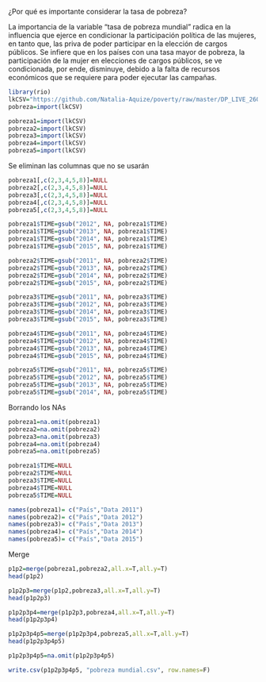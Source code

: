 ¿Por qué es importante considerar la tasa de pobreza?

La importancia de la variable “tasa de pobreza mundial” radica en la influencia que ejerce en condicionar la participación política de las mujeres, en tanto que, las priva de poder participar en la elección de cargos públicos. Se infiere que en los países con una tasa mayor de pobreza, la participación de la mujer en elecciones  de cargos públicos, se ve condicionada, por ende, disminuye,  debido a la falta de recursos económicos que se requiere para poder ejecutar las campañas.

```r
library(rio)
lkCSV="https://github.com/Natalia-Aquize/poverty/raw/master/DP_LIVE_26092020233557523.csv"
pobreza=import(lkCSV)

pobreza1=import(lkCSV)
pobreza2=import(lkCSV)
pobreza3=import(lkCSV)
pobreza4=import(lkCSV)
pobreza5=import(lkCSV)
```
Se eliminan las columnas que no se usarán
```r
pobreza1[,c(2,3,4,5,8)]=NULL
pobreza2[,c(2,3,4,5,8)]=NULL
pobreza3[,c(2,3,4,5,8)]=NULL
pobreza4[,c(2,3,4,5,8)]=NULL
pobreza5[,c(2,3,4,5,8)]=NULL

```

```r

pobreza1$TIME=gsub("2012", NA, pobreza1$TIME)
pobreza1$TIME=gsub("2013", NA, pobreza1$TIME)
pobreza1$TIME=gsub("2014", NA, pobreza1$TIME)
pobreza1$TIME=gsub("2015", NA, pobreza1$TIME)

```

```r
pobreza2$TIME=gsub("2011", NA, pobreza2$TIME)
pobreza2$TIME=gsub("2013", NA, pobreza2$TIME)
pobreza2$TIME=gsub("2014", NA, pobreza2$TIME)
pobreza2$TIME=gsub("2015", NA, pobreza2$TIME)
```

```r
pobreza3$TIME=gsub("2011", NA, pobreza3$TIME)
pobreza3$TIME=gsub("2012", NA, pobreza3$TIME)
pobreza3$TIME=gsub("2014", NA, pobreza3$TIME)
pobreza3$TIME=gsub("2015", NA, pobreza3$TIME)
```

```r
pobreza4$TIME=gsub("2011", NA, pobreza4$TIME)
pobreza4$TIME=gsub("2012", NA, pobreza4$TIME)
pobreza4$TIME=gsub("2013", NA, pobreza4$TIME)
pobreza4$TIME=gsub("2015", NA, pobreza4$TIME)
```



```r
pobreza5$TIME=gsub("2011", NA, pobreza5$TIME)
pobreza5$TIME=gsub("2012", NA, pobreza5$TIME)
pobreza5$TIME=gsub("2013", NA, pobreza5$TIME)
pobreza5$TIME=gsub("2014", NA, pobreza5$TIME)
```

Borrando los NAs
```r
pobreza1=na.omit(pobreza1)
pobreza2=na.omit(pobreza2)
pobreza3=na.omit(pobreza3)
pobreza4=na.omit(pobreza4)
pobreza5=na.omit(pobreza5)
```

```r
pobreza1$TIME=NULL
pobreza2$TIME=NULL
pobreza3$TIME=NULL
pobreza4$TIME=NULL
pobreza5$TIME=NULL
```

```r
names(pobreza1)= c("País","Data 2011")
names(pobreza2)= c("País","Data 2012")
names(pobreza3)= c("País","Data 2013")
names(pobreza4)= c("País","Data 2014")
names(pobreza5)= c("País","Data 2015")

```
Merge
```r
p1p2=merge(pobreza1,pobreza2,all.x=T,all.y=T)
head(p1p2)

p1p2p3=merge(p1p2,pobreza3,all.x=T,all.y=T)
head(p1p2p3)

p1p2p3p4=merge(p1p2p3,pobreza4,all.x=T,all.y=T)
head(p1p2p3p4)

p1p2p3p4p5=merge(p1p2p3p4,pobreza5,all.x=T,all.y=T)
head(p1p2p3p4p5)

```


```r
p1p2p3p4p5=na.omit(p1p2p3p4p5)
```

```r
write.csv(p1p2p3p4p5, "pobreza mundial.csv", row.names=F)
```

